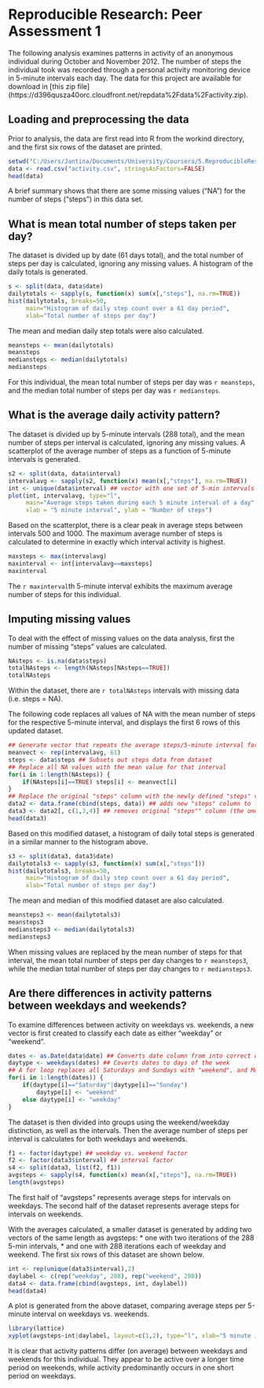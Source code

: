 # Reproducible Research: Peer Assessment 1

The following analysis examines patterns in activity of an anonymous individual during October and November 2012. The number of steps the individual took was recorded through a personal activity monitoring device in 5-minute intervals each day. The data for this project are available for download in [this zip file] (https://d396qusza40orc.cloudfront.net/repdata%2Fdata%2Factivity.zip).

## Loading and preprocessing the data

Prior to analysis, the data are first read into R from the workind directory, and the first six rows of the dataset are printed.
```r
setwd("C:/Users/Jantina/Documents/University/Coursera/5.ReproducibleResearch")
data <- read.csv("activity.csv", stringsAsFactors=FALSE)
head(data)
```
A brief summary shows that there are some missing values ("NA") for the number of steps ("steps") in this data set.

## What is mean total number of steps taken per day?

The dataset is divided up by date (61 days total), and the total number of steps per day is calculated, ignoring any missing values. A histogram of the daily totals is generated.
```r
s <- split(data, data$date)
dailytotals <- sapply(s, function(x) sum(x[,"steps"], na.rm=TRUE))
hist(dailytotals, breaks=50, 
     main="Histogram of daily step count over a 61 day period", 
     xlab="Total number of steps per day")
```
The mean and median daily step totals were also calculated.
```r
meansteps <- mean(dailytotals)
meansteps
mediansteps <- median(dailytotals)
mediansteps
```
For this individual, the mean total number of steps per day was `r meansteps`, and the median total number of steps per day was `r mediansteps`.

## What is the average daily activity pattern?

The dataset is divided up by 5-minute intervals (288 total), and the mean number of steps per interval is calculated, ignoring any missing values. A scatterplot of the average number of steps as a function of 5-minute intervals is generated.
```r
s2 <- split(data, data$interval)
intervalavg <- sapply(s2, function(x) mean(x[,"steps"], na.rm=TRUE))
int <- unique(data$interval) ## vector with one set of 5-min intervals
plot(int, intervalavg, type="l", 
     main="Average steps taken during each 5 minute interval of a day", 
     xlab = "5 minute interval", ylab = "Number of steps")
```
Based on the scatterplot, there is a clear peak in average steps between intervals 500 and 1000. The maximum average number of steps is calculated to determine in exactly which interval activity is highest.
```r
maxsteps <- max(intervalavg)
maxinterval <- int[intervalavg==maxsteps]
maxinterval
```
The `r maxinterval`th 5-minute interval exhibits the maximum average number of steps for this individual. 

## Imputing missing values

To deal with the effect of missing values on the data analysis, first the number of missing "steps" values are calculated.
```r
NAsteps <- is.na(data$steps)
totalNAsteps <- length(NAsteps[NAsteps==TRUE])
totalNAsteps
```
Within the dataset, there are `r totalNAsteps` intervals with missing data (i.e. steps = NA).

The following code replaces all values of NA with the mean number of steps for the respective 5-minute interval, and displays the first 6 rows of this updated dataset.
```r
## Generate vector that repeats the average steps/5-minute interval for each of the 61 days in the dataset.
meanvect <- rep(intervalavg, 61)
steps <- data$steps ## Subsets out steps data from dataset
## Replace all NA values with the mean value for that interval
for(i in 1:length(NAsteps)) {
    if(NAsteps[i]==TRUE) steps[i] <- meanvect[i]
} 
## Replace the original "steps" column with the newly defined "steps" vector above
data2 <- data.frame(cbind(steps, data)) ## adds new "steps" column to left of dataframe
data3 <- data2[, c(1,3,4)] ## removes original "steps"" column (the one with NA values)
head(data3)
```
Based on this modified dataset, a histogram of daily total steps is generated in a similar manner to the histogram above.
```r
s3 <- split(data3, data3$date)
dailytotals3 <- sapply(s3, function(x) sum(x[,"steps"]))
hist(dailytotals3, breaks=50, 
     main="Histogram of daily step count over a 61 day period", 
     xlab="Total number of steps per day")
```
The mean and median of this modified dataset are also calculated.
```r
meansteps3 <- mean(dailytotals3)
meansteps3
mediansteps3 <- median(dailytotals3)
mediansteps3
```
When missing values are replaced by the mean number of steps for that interval, the mean total number of steps per day changes to `r meansteps3`, while the median total number of steps per day changes to `r mediansteps3`.

## Are there differences in activity patterns between weekdays and weekends?

To examine differences between activity on weekdays vs. weekends, a new vector is first created to classify each date as either "weekday" or "weekend".
```r
dates <- as.Date(data$date) ## Converts date column from into correct date format
daytype <- weekdays(dates) ## Coverts dates to days of the week
## A for loop replaces all Saturdays and Sundays with "weekend", and Mondays through Fridays with "weekday"
for(i in 1:length(dates)) {
    if(daytype[i]=="Saturday"|daytype[i]=="Sunday")
        daytype[i] <- "weekend"
    else daytype[i] <- "weekday"
}
```
The dataset is then divided into groups using the weekend/weekday distinction, as well as the intervals. Then the average number of steps per interval is calculates for both weekdays and weekends.
```r
f1 <- factor(daytype) ## weekday vs. weekend factor
f2 <- factor(data3$interval) ## interval factor
s4 <- split(data3, list(f2, f1))
avgsteps <- sapply(s4, function(x) mean(x[,"steps"], na.rm=TRUE))
length(avgsteps)
```
The first half of "avgsteps" represents average steps for intervals on weekdays. The second half of the dataset represents average steps for intervals on weekends.

With the averages calculated, a smaller dataset is generated by adding two vectors of the same length as avgsteps: 
* one with two iterations of the 288 5-min intervals,
* and one with 288 iterations each of weekday and weekend.
The first six rows of this dataset are shown below.
```r
int <- rep(unique(data3$interval),2)
daylabel <- c(rep("weekday", 288), rep("weekend", 288))
data4 <- data.frame(cbind(avgsteps, int, daylabel))
head(data4)
```
A plot is generated from the above dataset, comparing average steps per 5-minute interval on weekdays vs. weekends.
```r
library(lattice)
xyplot(avgsteps~int|daylabel, layout=c(1,2), type="l", xlab="5 minute interval", ylab="Number of steps")
```
It is clear that activity patterns differ (on average) between weekdays and weekends for this individual. They appear to be active over a longer time period on weekends, while activity predominantly occurs in one short period on weekdays.